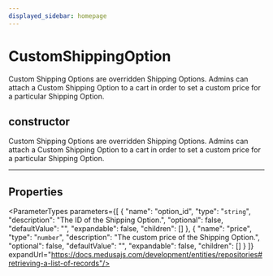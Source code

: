 ```yaml
---
displayed_sidebar: homepage
---
```



# CustomShippingOption

Custom Shipping Options are overridden Shipping Options. Admins can attach a Custom Shipping Option to a cart in order to set a custom price for a particular Shipping Option.

## constructor

Custom Shipping Options are overridden Shipping Options. Admins can attach a Custom Shipping Option to a cart in order to set a custom price for a particular Shipping Option.

___

## Properties

<ParameterTypes parameters={[
  {
    "name": "option_id",
    "type": "`string`",
    "description": "The ID of the Shipping Option.",
    "optional": false,
    "defaultValue": "",
    "expandable": false,
    "children": []
  },
  {
    "name": "price",
    "type": "`number`",
    "description": "The custom price of the Shipping Option.",
    "optional": false,
    "defaultValue": "",
    "expandable": false,
    "children": []
  }
]} expandUrl="https://docs.medusajs.com/development/entities/repositories#retrieving-a-list-of-records"/>
